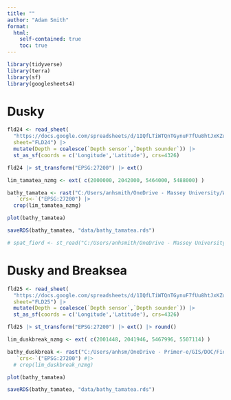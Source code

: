 ```yaml
---
title: ""
author: "Adam Smith"
format: 
  html:
    self-contained: true
    toc: true
---
```



```r

library(tidyverse)
library(terra)
library(sf)
library(googlesheets4)
```

# Dusky

```r
fld24 <- read_sheet(
  "https://docs.google.com/spreadsheets/d/1IQfLTiWTQnTGynuF7fUu8htJxKZuIVJw4OK6y9qRfU8",
  sheet="FLD24") |> 
  mutate(Depth = coalesce(`Depth sensor`,`Depth sounder`)) |> 
  st_as_sf(coords = c('Longitude','Latitude'), crs=4326)
```

```r
fld24 |> st_transform("EPSG:27200") |> ext()

lim_tamatea_nzmg <- ext( c(2000000, 2042000, 5464000, 5488000) )

```

```r

bathy_tamatea <- rast("C:/Users/anhsmith/OneDrive - Massey University/Work/GIS/DOC/Fiordland/PHYSIC~1/10MGRIDS/wc_bathy/wc_bathy.txt") |> 
   `crs<-`("EPSG:27200") |> 
  crop(lim_tamatea_nzmg)


```

```r
plot(bathy_tamatea)
```

```r
saveRDS(bathy_tamatea, "data/bathy_tamatea.rds")
```


```r
# spat_fiord <- st_read("C:/Users/anhsmith/OneDrive - Massey University/Work/GIS/DOC/Fiordland/PHYSIC~1/WC_ALL~2.SHP")
```


# Dusky and Breaksea

```r
fld25 <- read_sheet(
  "https://docs.google.com/spreadsheets/d/1IQfLTiWTQnTGynuF7fUu8htJxKZuIVJw4OK6y9qRfU8",
  sheet="FLD25") |> 
  mutate(Depth = coalesce(`Depth sensor`,`Depth sounder`)) |> 
  st_as_sf(coords = c('Longitude','Latitude'), crs=4326)
```



```r
fld25 |> st_transform("EPSG:27200") |> ext() |> round()

lim_duskbreak_nzmg <- ext( c(2001448, 2041946, 5467996, 5507114) )

```

```r

bathy_duskbreak <- rast("C:/Users/anhsm/OneDrive - Primer-e/GIS/DOC/Fiordland/PHYSIC~1/10MGRIDS/wc_bathy/wc_bathy.txt") |> 
   `crs<-`("EPSG:27200") #|> 
  # crop(lim_duskbreak_nzmg)


```

```r
plot(bathy_tamatea)
```

```r
saveRDS(bathy_tamatea, "data/bathy_tamatea.rds")
```